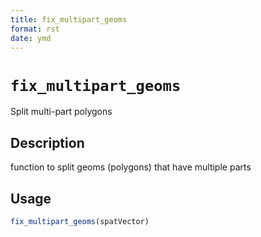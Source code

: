 ```yaml
--- 
title: fix_multipart_geoms 
format: rst 
date: ymd 
--- 
```

# `fix_multipart_geoms`

Split multi-part polygons


## Description

function to split geoms (polygons) that have multiple parts


## Usage

```r
fix_multipart_geoms(spatVector)
```


